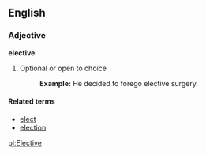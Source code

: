 ==English==
===Adjective===
'''elective'''

# Optional or open to choice
#:'''Example:''' He decided to forego elective surgery.

====Related terms====
*[[elect]]
*[[election]]

[[pl:Elective]]